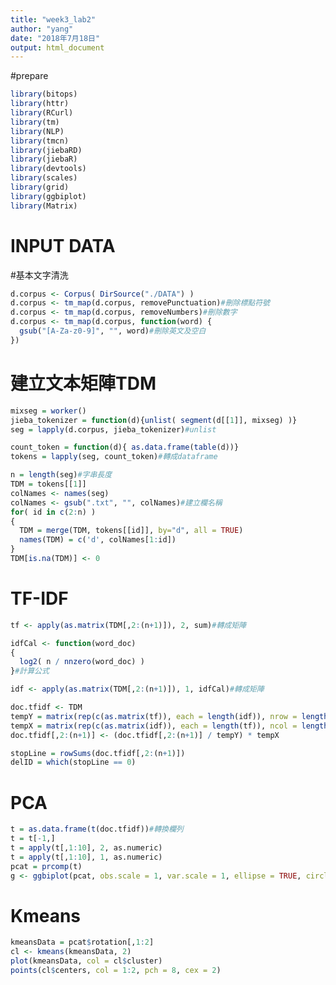 ```yaml
---
title: "week3_lab2"
author: "yang"
date: "2018年7月18日"
output: html_document
---
```


#prepare
```r
library(bitops)
library(httr)
library(RCurl)
library(tm)
library(NLP)
library(tmcn)
library(jiebaRD)
library(jiebaR)
library(devtools)
library(scales)
library(grid)
library(ggbiplot)
library(Matrix)
```
# INPUT DATA
#基本文字清洗
```r
d.corpus <- Corpus( DirSource("./DATA") )
d.corpus <- tm_map(d.corpus, removePunctuation)#刪除標點符號
d.corpus <- tm_map(d.corpus, removeNumbers)#刪除數字
d.corpus <- tm_map(d.corpus, function(word) {
  gsub("[A-Za-z0-9]", "", word)#刪除英文及空白
})
```
# 建立文本矩陣TDM
```r
mixseg = worker()
jieba_tokenizer = function(d){unlist( segment(d[[1]], mixseg) )}
seg = lapply(d.corpus, jieba_tokenizer)#unlist

count_token = function(d){ as.data.frame(table(d))}
tokens = lapply(seg, count_token)#轉成dataframe

n = length(seg)#字串長度
TDM = tokens[[1]]
colNames <- names(seg)
colNames <- gsub(".txt", "", colNames)#建立欄名稱
for( id in c(2:n) )
{
  TDM = merge(TDM, tokens[[id]], by="d", all = TRUE)
  names(TDM) = c('d', colNames[1:id])
}
TDM[is.na(TDM)] <- 0
```
# TF-IDF
```r
tf <- apply(as.matrix(TDM[,2:(n+1)]), 2, sum)#轉成矩陣

idfCal <- function(word_doc)
{ 
  log2( n / nnzero(word_doc) ) 
}#計算公式

idf <- apply(as.matrix(TDM[,2:(n+1)]), 1, idfCal)#轉成矩陣

doc.tfidf <- TDM
tempY = matrix(rep(c(as.matrix(tf)), each = length(idf)), nrow = length(idf))
tempX = matrix(rep(c(as.matrix(idf)), each = length(tf)), ncol = length(tf), byrow = TRUE)
doc.tfidf[,2:(n+1)] <- (doc.tfidf[,2:(n+1)] / tempY) * tempX

stopLine = rowSums(doc.tfidf[,2:(n+1)])
delID = which(stopLine == 0)
```
# PCA
```r
t = as.data.frame(t(doc.tfidf))#轉換欄列
t = t[-1,]
t = apply(t[,1:10], 2, as.numeric)
t = apply(t[,1:10], 1, as.numeric)
pcat = prcomp(t)
g <- ggbiplot(pcat, obs.scale = 1, var.scale = 1, ellipse = TRUE, circle = TRUE)
```
# Kmeans
```r
kmeansData = pcat$rotation[,1:2]
cl <- kmeans(kmeansData, 2)
plot(kmeansData, col = cl$cluster)
points(cl$centers, col = 1:2, pch = 8, cex = 2)
```
